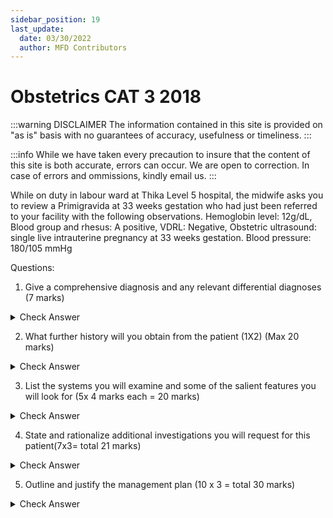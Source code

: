```yaml
---
sidebar_position: 19
last_update:
  date: 03/30/2022
  author: MFD Contributors
---
```


# Obstetrics CAT 3 2018

:::warning DISCLAIMER
The information contained in this site is provided on "as is" basis with no guarantees of accuracy, usefulness or timeliness.
:::

:::info
While we have taken every precaution to insure that the content of this site is both accurate, errors can occur. We are open to correction. In case of errors and ommissions, kindly email us.
:::

While on duty in labour ward at Thika Level 5 hospital, the midwife asks you to review a Primigravida at 33 weeks gestation who had just been referred to your facility with the following observations. Hemoglobin level: 12g/dL, Blood group and rhesus: A positive, VDRL: Negative, Obstetric ultrasound: single live intrauterine pregnancy at 33 weeks gestation. Blood pressure: 180/105 mmHg

Questions:

1. Give a comprehensive diagnosis and any relevant differential diagnoses (7 marks)

<details>
<summary>Check Answer</summary>

Primigravida with severe pre eclampsia at 33 weeks gestation (4 marks)

Differential diagnosis:

- pre existing hypertension

- superimposed preeclampsia

- Exacerbation of pre existing renal disease

- Gestational hypertension 

</details>

2. What further history will you obtain from the patient (1X2) (Max 20 marks)

<details>
<summary>Check Answer</summary>

Sociodemographic : age

History of present illness:

History of headache

Visual abnormalities (scotomata, photophobia, blurred vision, or temporary blindness).

Epigastric pain

Nausea or vomiting.

Altered mental status/Convulsions

Fetal movements

Per vaginal bleeding

Dyspnoea, retrosternal chest pain

Urine output

Labour pains

Obs/Gyn history:

Last menstrual period, EDD

If and when Pdt was done

Quickening

If she has any earlier obstetric scans

Past Medical history

Renal disease

Diabetes.

Hypertension

SLE

Family and social history

Family history of chronic illnesses

Pet

</details>

3. List the systems you will examine and some of the salient features you will look for (5x 4 marks each = 20 marks)

<details>
<summary>Check Answer</summary>

General Examination for general status of the patient, level of consciousness, pallor, edema, jaundice, the other vital signs(PR, RR, temp).

ENS for level of consciousness, reflexes, lateralizing signs, fundoscopy for retinal changes (A-V nicking)

Respiratory system: dyspnoea, basal crepitations

Per abdominal examination: epigastric tenderness, fundal height, lie, presentation, fetal heart rate, uterine tenderness, uterine
contractions

Vaginal examination for bishop score: cervical position, length, consistency, dilatation

</details>

4. State and rationalize additional investigations you will request for this patient(7x3= total 21 marks)

<details>
<summary>Check Answer</summary>

Complete blood count: to assess platelet count and hematocrit level

Serum LDH to rule out microangiopathic haemolysis

Liver function tests(liver enzymes, bilirubin, albumin) to assess for evidence of HELLP syndrome

Kidney function tests to assess for renal failure

Urinalysis to assess for level of proteinuria

Serum Uric acid levels as a predictor of impending IUFD

Coagulation profile, serum fibrinogen levels to rule out a coagulopathy

Obstetric ultrasound/Biophysical profile/Doppler studies/fetal biometrics: to assess fetal status(NRFS, IUGR), weight, presentation in anticipation for delivery

</details>

5. Outline and justify the management plan (10 x 3 = total 30 marks)

<details>
<summary>Check Answer</summary>

Investigations to assess for end organ damage

Assessment of Fetal wellbeing: daily fetal kick charts NST, BPP, RI to assess fetal status and determine optimum timing for delivery

Antihypertensives: to control blood pressure, prevent CVA - labetalol, methyldopa, Magnesium sulphate for the first 24 hours: for seizure prophylaxis

Antenatal corticosteroids before delivery: to hasten fetal lung maturity to prevent RDS in the event of preterm delivery

Catheterization: to monitor urine output during administration of MgSO4

Fluid management: to avoid fluid overload pulmonary edema

Monitoring of maternal BP, daily weight, daily urinalysis: to monitor worsening of the disease

Delivery at 34 weeks or earlier in case of deteriorating maternal or fetal status: to prevent maternal and fetal compromise from disease progression eg cerebral hemorrhage, hepatic rupture, renal failure, pulmonary edema, seizure, bleeding related to thrombocytopenia, fetal growth restriction, abruptio placentae, IUFD 

</details>